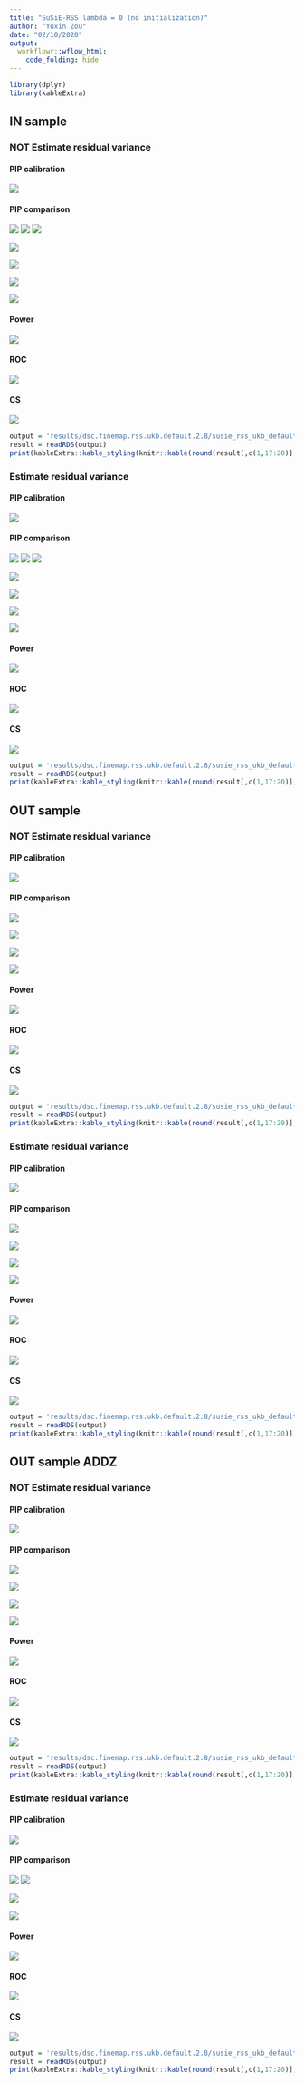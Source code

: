 ```yaml
---
title: "SuSiE-RSS lambda = 0 (no initialization)"
author: "Yuxin Zou"
date: "02/10/2020"
output:
  workflowr::wflow_html:
    code_folding: hide
---
```


```r
library(dplyr)
library(kableExtra)
```

## IN sample

### NOT Estimate residual variance

#### PIP calibration

![](../results/dsc.finemap.rss.ukb.default.2.8/susie_rss_ukb_default_pip_calibration/susie_rss_ukb_default_pip_initNA_AZFALSE_ldin_sample_ERFALSE_lamb0_pipcali.png)

#### PIP comparison

![](../results/dsc.finemap.rss.ukb.default.2.8/susie_rss_ukb_default_pip_comparison/susie_rss_ukb_default_pip_initNA_AZFALSE_ldin_sample_ERFALSE_lamb0_rssVSsusie.png)
![](../results/dsc.finemap.rss.ukb.default.2.8/susie_rss_ukb_default_pip_comparison/susie_rss_ukb_default_pip_initNA_AZFALSE_ldin_sample_ERFALSE_lamb0_rssVScaviar.png)
![](../results/dsc.finemap.rss.ukb.default.2.8/susie_rss_ukb_default_pip_comparison/susie_rss_ukb_default_pip_initNA_AZFALSE_ldin_sample_ERFALSE_lamb0_rssVSfinemap.png)

![](../results/dsc.finemap.rss.ukb.default.2.8/susie_rss_ukb_default_pip_comparison/susie_rss_ukb_default_pip_initNA_AZFALSE_ldin_sample_ERFALSE_lamb0_rssVSfinemapv3.png)

![](../results/dsc.finemap.rss.ukb.default.2.8/susie_rss_ukb_default_pip_comparison/susie_rss_ukb_default_pip_initNA_AZFALSE_ldin_sample_ERFALSE_lamb0_susieVScaviar.png)

![](../results/dsc.finemap.rss.ukb.default.2.8/susie_rss_ukb_default_pip_comparison/susie_rss_ukb_default_pip_initNA_AZFALSE_ldin_sample_ERFALSE_lamb0_susieVSfinemap.png)

![](../results/dsc.finemap.rss.ukb.default.2.8/susie_rss_ukb_default_pip_comparison/susie_rss_ukb_default_pip_initNA_AZFALSE_ldin_sample_ERFALSE_lamb0_susieVSfinemapv3.png)

#### Power

![](../results/dsc.finemap.rss.ukb.default.2.8/susie_rss_ukb_default_roc/susie_rss_ukb_default_pip_initNA_AZFALSE_ldin_sample_ERFALSE_lamb0_roc_all_power_combine.png)

#### ROC

![](../results/dsc.finemap.rss.ukb.default.2.8/susie_rss_ukb_default_roc/susie_rss_ukb_default_pip_initNA_AZFALSE_ldin_sample_ERFALSE_lamb0_roc_all_roc_combine.png)

#### CS

![](../results/dsc.finemap.rss.ukb.default.2.8/susie_rss_ukb_default_cs_compare/susie_rss_ukb_default_pip_initNA_AZFALSE_ldin_sample_ERFALSE_lamb0_cs_plots.png)

```r
output = 'results/dsc.finemap.rss.ukb.default.2.8/susie_rss_ukb_default_cs_compare/susie_rss_ukb_default_pip_initNA_AZFALSE_ldin_sample_ERFALSE_lamb0_cs.rds'
result = readRDS(output)
print(kableExtra::kable_styling(knitr::kable(round(result[,c(1,17:20)],4))))
```

### Estimate residual variance

#### PIP calibration

![](../results/dsc.finemap.rss.ukb.default.2.8/susie_rss_ukb_default_pip_calibration/susie_rss_ukb_default_pip_initNA_AZFALSE_ldin_sample_ERTRUE_lamb0_pipcali.png)

#### PIP comparison

![](../results/dsc.finemap.rss.ukb.default.2.8/susie_rss_ukb_default_pip_comparison/susie_rss_ukb_default_pip_initNA_AZFALSE_ldin_sample_ERTRUE_lamb0_rssVSsusie.png)
![](../results/dsc.finemap.rss.ukb.default.2.8/susie_rss_ukb_default_pip_comparison/susie_rss_ukb_default_pip_initNA_AZFALSE_ldin_sample_ERTRUE_lamb0_rssVScaviar.png)
![](../results/dsc.finemap.rss.ukb.default.2.8/susie_rss_ukb_default_pip_comparison/susie_rss_ukb_default_pip_initNA_AZFALSE_ldin_sample_ERTRUE_lamb0_rssVSfinemap.png)

![](../results/dsc.finemap.rss.ukb.default.2.8/susie_rss_ukb_default_pip_comparison/susie_rss_ukb_default_pip_initNA_AZFALSE_ldin_sample_ERTRUE_lamb0_rssVSfinemapv3.png)

![](../results/dsc.finemap.rss.ukb.default.2.8/susie_rss_ukb_default_pip_comparison/susie_rss_ukb_default_pip_initNA_AZFALSE_ldin_sample_ERTRUE_lamb0_susieVScaviar.png)

![](../results/dsc.finemap.rss.ukb.default.2.8/susie_rss_ukb_default_pip_comparison/susie_rss_ukb_default_pip_initNA_AZFALSE_ldin_sample_ERTRUE_lamb0_susieVSfinemap.png)

![](../results/dsc.finemap.rss.ukb.default.2.8/susie_rss_ukb_default_pip_comparison/susie_rss_ukb_default_pip_initNA_AZFALSE_ldin_sample_ERTRUE_lamb0_susieVSfinemapv3.png)

#### Power

![](../results/dsc.finemap.rss.ukb.default.2.8/susie_rss_ukb_default_roc/susie_rss_ukb_default_pip_initNA_AZFALSE_ldin_sample_ERTRUE_lamb0_roc_all_power_combine.png)

#### ROC

![](../results/dsc.finemap.rss.ukb.default.2.8/susie_rss_ukb_default_roc/susie_rss_ukb_default_pip_initNA_AZFALSE_ldin_sample_ERTRUE_lamb0_roc_all_roc_combine.png)

#### CS

![](../results/dsc.finemap.rss.ukb.default.2.8/susie_rss_ukb_default_cs_compare/susie_rss_ukb_default_pip_initNA_AZFALSE_ldin_sample_ERTRUE_lamb0_cs_plots.png)

```r
output = 'results/dsc.finemap.rss.ukb.default.2.8/susie_rss_ukb_default_cs_compare/susie_rss_ukb_default_pip_initNA_AZFALSE_ldin_sample_ERTRUE_lamb0_cs.rds'
result = readRDS(output)
print(kableExtra::kable_styling(knitr::kable(round(result[,c(1,17:20)],4))))
```

## OUT sample

### NOT Estimate residual variance

#### PIP calibration

![](../results/dsc.finemap.rss.ukb.default.2.8/susie_rss_ukb_default_pip_calibration/susie_rss_ukb_default_pip_initNA_AZFALSE_ldref_sample_ERFALSE_lamb0_pipcali.png)

#### PIP comparison

![](../results/dsc.finemap.rss.ukb.default.2.8/susie_rss_ukb_default_pip_comparison/susie_rss_ukb_default_pip_initNA_AZFALSE_ldref_sample_ERFALSE_lamb0_rssVSsusie.png)

![](../results/dsc.finemap.rss.ukb.default.2.8/susie_rss_ukb_default_pip_comparison/susie_rss_ukb_default_pip_initNA_AZFALSE_ldref_sample_ERFALSE_lamb0_rssVScaviar.png)

![](../results/dsc.finemap.rss.ukb.default.2.8/susie_rss_ukb_default_pip_comparison/susie_rss_ukb_default_pip_initNA_AZFALSE_ldref_sample_ERFALSE_lamb0_rssVSfinemap.png)

![](../results/dsc.finemap.rss.ukb.default.2.8/susie_rss_ukb_default_pip_comparison/susie_rss_ukb_default_pip_initNA_AZFALSE_ldref_sample_ERFALSE_lamb0_rssVSfinemapv3.png)

#### Power

![](../results/dsc.finemap.rss.ukb.default.2.8/susie_rss_ukb_default_roc/susie_rss_ukb_default_pip_initNA_AZFALSE_ldref_sample_ERFALSE_lamb0_roc_all_power_combine.png)

#### ROC

![](../results/dsc.finemap.rss.ukb.default.2.8/susie_rss_ukb_default_roc/susie_rss_ukb_default_pip_initNA_AZFALSE_ldref_sample_ERFALSE_lamb0_roc_all_roc_combine.png)

#### CS

![](../results/dsc.finemap.rss.ukb.default.2.8/susie_rss_ukb_default_cs_compare/susie_rss_ukb_default_pip_initNA_AZFALSE_ldref_sample_ERFALSE_lamb0_cs_plots.png)

```r
output = 'results/dsc.finemap.rss.ukb.default.2.8/susie_rss_ukb_default_cs_compare/susie_rss_ukb_default_pip_initNA_AZFALSE_ldref_sample_ERFALSE_lamb0_cs.rds'
result = readRDS(output)
print(kableExtra::kable_styling(knitr::kable(round(result[,c(1,17:20)],4))))
```

### Estimate residual variance

#### PIP calibration

![](../results/dsc.finemap.rss.ukb.default.2.8/susie_rss_ukb_default_pip_calibration/susie_rss_ukb_default_pip_initNA_AZFALSE_ldref_sample_ERTRUE_lamb0_pipcali.png)

#### PIP comparison

![](../results/dsc.finemap.rss.ukb.default.2.8/susie_rss_ukb_default_pip_comparison/susie_rss_ukb_default_pip_initNA_AZFALSE_ldref_sample_ERTRUE_lamb0_rssVSsusie.png)

![](../results/dsc.finemap.rss.ukb.default.2.8/susie_rss_ukb_default_pip_comparison/susie_rss_ukb_default_pip_initNA_AZFALSE_ldref_sample_ERTRUE_lamb0_rssVScaviar.png)

![](../results/dsc.finemap.rss.ukb.default.2.8/susie_rss_ukb_default_pip_comparison/susie_rss_ukb_default_pip_initNA_AZFALSE_ldref_sample_ERTRUE_lamb0_rssVSfinemap.png)

![](../results/dsc.finemap.rss.ukb.default.2.8/susie_rss_ukb_default_pip_comparison/susie_rss_ukb_default_pip_initNA_AZFALSE_ldref_sample_ERTRUE_lamb0_rssVSfinemapv3.png)

#### Power

![](../results/dsc.finemap.rss.ukb.default.2.8/susie_rss_ukb_default_roc/susie_rss_ukb_default_pip_initNA_AZFALSE_ldref_sample_ERTRUE_lamb0_roc_all_power_combine.png)

#### ROC

![](../results/dsc.finemap.rss.ukb.default.2.8/susie_rss_ukb_default_roc/susie_rss_ukb_default_pip_initNA_AZFALSE_ldref_sample_ERTRUE_lamb0_roc_all_roc_combine.png)

#### CS

![](../results/dsc.finemap.rss.ukb.default.2.8/susie_rss_ukb_default_cs_compare/susie_rss_ukb_default_pip_initNA_AZFALSE_ldref_sample_ERTRUE_lamb0_cs_plots.png)

```r
output = 'results/dsc.finemap.rss.ukb.default.2.8/susie_rss_ukb_default_cs_compare/susie_rss_ukb_default_pip_initNA_AZFALSE_ldref_sample_ERTRUE_lamb0_cs.rds'
result = readRDS(output)
print(kableExtra::kable_styling(knitr::kable(round(result[,c(1,17:20)],4))))
```

## OUT sample ADDZ

### NOT Estimate residual variance

#### PIP calibration

![](../results/dsc.finemap.rss.ukb.default.2.8/susie_rss_ukb_default_pip_calibration/susie_rss_ukb_default_pip_initNA_AZTRUE_ldref_sample_ERFALSE_lamb0_pipcali.png)

#### PIP comparison

![](../results/dsc.finemap.rss.ukb.default.2.8/susie_rss_ukb_default_pip_comparison/susie_rss_ukb_default_pip_initNA_AZTRUE_ldref_sample_ERFALSE_lamb0_rssVSsusie.png)

![](../results/dsc.finemap.rss.ukb.default.2.8/susie_rss_ukb_default_pip_comparison/susie_rss_ukb_default_pip_initNA_AZTRUE_ldref_sample_ERFALSE_lamb0_rssVScaviar.png)

![](../results/dsc.finemap.rss.ukb.default.2.8/susie_rss_ukb_default_pip_comparison/susie_rss_ukb_default_pip_initNA_AZTRUE_ldref_sample_ERFALSE_lamb0_rssVSfinemap.png)

![](../results/dsc.finemap.rss.ukb.default.2.8/susie_rss_ukb_default_pip_comparison/susie_rss_ukb_default_pip_initNA_AZTRUE_ldref_sample_ERFALSE_lamb0_rssVSfinemapv3.png)

#### Power

![](../results/dsc.finemap.rss.ukb.default.2.8/susie_rss_ukb_default_roc/susie_rss_ukb_default_pip_initNA_AZTRUE_ldref_sample_ERFALSE_lamb0_roc_all_power_combine.png)

#### ROC

![](../results/dsc.finemap.rss.ukb.default.2.8/susie_rss_ukb_default_roc/susie_rss_ukb_default_pip_initNA_AZTRUE_ldref_sample_ERFALSE_lamb0_roc_all_roc_combine.png)

#### CS

![](../results/dsc.finemap.rss.ukb.default.2.8/susie_rss_ukb_default_cs_compare/susie_rss_ukb_default_pip_initNA_AZTRUE_ldref_sample_ERFALSE_lamb0_cs_plots.png)

```r
output = 'results/dsc.finemap.rss.ukb.default.2.8/susie_rss_ukb_default_cs_compare/susie_rss_ukb_default_pip_initNA_AZTRUE_ldref_sample_ERFALSE_lamb0_cs.rds'
result = readRDS(output)
print(kableExtra::kable_styling(knitr::kable(round(result[,c(1,17:20)],4))))
```

### Estimate residual variance

#### PIP calibration

![](../results/dsc.finemap.rss.ukb.default.2.8/susie_rss_ukb_default_pip_calibration/susie_rss_ukb_default_pip_initNA_AZTRUE_ldref_sample_ERTRUE_lamb0_pipcali.png)

#### PIP comparison

![](../results/dsc.finemap.rss.ukb.default.2.8/susie_rss_ukb_default_pip_comparison/susie_rss_ukb_default_pip_initNA_AZTRUE_ldref_sample_ERTRUE_lamb0_rssVSsusie.png)
![](../results/dsc.finemap.rss.ukb.default.2.8/susie_rss_ukb_default_pip_comparison/susie_rss_ukb_default_pip_initNA_AZTRUE_ldref_sample_ERTRUE_lamb0_rssVScaviar.png)

![](../results/dsc.finemap.rss.ukb.default.2.8/susie_rss_ukb_default_pip_comparison/susie_rss_ukb_default_pip_initNA_AZTRUE_ldref_sample_ERTRUE_lamb0_rssVSfinemap.png)

![](../results/dsc.finemap.rss.ukb.default.2.8/susie_rss_ukb_default_pip_comparison/susie_rss_ukb_default_pip_initNA_AZTRUE_ldref_sample_ERTRUE_lamb0_rssVSfinemapv3.png)

#### Power

![](../results/dsc.finemap.rss.ukb.default.2.8/susie_rss_ukb_default_roc/susie_rss_ukb_default_pip_initNA_AZTRUE_ldref_sample_ERTRUE_lamb0_roc_all_power_combine.png)

#### ROC

![](../results/dsc.finemap.rss.ukb.default.2.8/susie_rss_ukb_default_roc/susie_rss_ukb_default_pip_initNA_AZTRUE_ldref_sample_ERTRUE_lamb0_roc_all_roc_combine.png)

#### CS

![](../results/dsc.finemap.rss.ukb.default.2.8/susie_rss_ukb_default_cs_compare/susie_rss_ukb_default_pip_initNA_AZTRUE_ldref_sample_ERTRUE_lamb0_cs_plots.png)

```r
output = 'results/dsc.finemap.rss.ukb.default.2.8/susie_rss_ukb_default_cs_compare/susie_rss_ukb_default_pip_initNA_AZTRUE_ldref_sample_ERTRUE_lamb0_cs.rds'
result = readRDS(output)
print(kableExtra::kable_styling(knitr::kable(round(result[,c(1,17:20)],4))))
```
